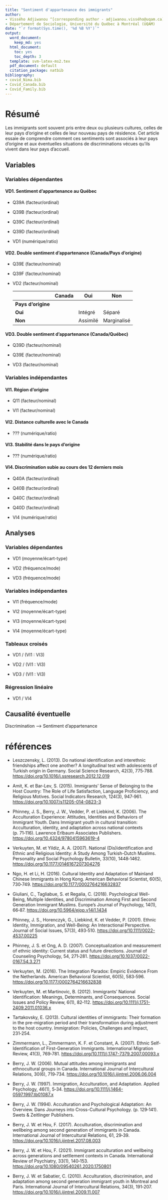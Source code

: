```yaml
---
title: "Sentiment d'appartenance des immigrants"
author:
- Vissého Adjiwanou ^[corresponding author - adjiwanou.vissého@uqam.ca]
- Département de Sociologie, Université du Québec à Montréal (UQAM)
date: "`r format(Sys.time(), '%d %B %Y')`"
output:
  word_document:
    keep_md: yes
  html_document:
    toc: yes
    toc_depth: 3
  template: svm-latex-ms2.tex
  pdf_document: default
  citation_package: natbib
bibliography:
- covid_Nima.bib
- Covid_Canada.bib
- Covid_Family.bib
---
```


```{=html}
<!--
# Journal: family issues - SAGE
https://journals-sagepub-com.proxy.bibliotheques.uqam.ca/author-instructions/JFI

https://fishandwhistle.net/post/2020/getting-started-zotero-better-bibtex-rmarkdown/
https://www.zotero.org/styles?fields=sociology
-->
```
\newpage

# Résumé

Les immigrants sont souvent pris entre deux ou plusieurs cultures, celles de leur pays d'origine et celles de leur nouveau pays de résidence. Cet article essaie de comprendre comment ces sentiments sont associés à leur pays d'origine et aux éventuelles situations de discriminations vécues qu'ils vivent dans leur pays d'accueil.

## Variables

### Variables dépendantes

#### VD1. Sentiment d'appartenance au Québec

-   Q39A (facteur/ordinal)

-   Q39B (facteur/ordinal)

-   Q39C (facteur/ordinal)

-   Q39D (facteur/ordinal)

-   VD1 (numérique/ratio)

#### VD2. Double sentiment d'appartenance (Canada/Pays d'origine)

-   Q39E (facteur/nominal)

-   Q39F (facteur/nominal)

-   VD2 (facteur/nominal)

    |                    | **Canada** | **Oui**  | **Non**     |
    |--------------------|------------|----------|-------------|
    | **Pays d'origine** |            |          |             |
    | **Oui**            |            | Intégré  | Séparé      |
    | **Non**            |            | Assimilé | Marginalisé |

#### VD3. Double sentiment d'appartenance (Canada/Québec)

-   Q39D (facteur/nominal)

-   Q39E (facteur/nominal)

-   VD3 (facteur/nominal)

### Variables indépendantes

#### VI1. Région d'origine

-   Q11 (facteur/nominal)

-   VI1 (facteur/nominal)

#### VI2. Distance culturelle avec le Canada

-   ??? (numérique/ratio)

#### VI3. Stabilité dans le pays d'origine

-   ??? (numérique/ratio)

#### VI4. Discrimination subie au cours des 12 derniers mois

-   Q40A (facteur/ordinal)

-   Q40B (facteur/ordinal)

-   Q40C (facteur/ordinal)

-   Q40D (facteur/ordinal)

-   VI4 (numérique/ratio)

## Analyses

### Variables dépendantes

-   VD1 (moyenne/écart-type)

-   VD2 (fréquence/mode)

-   VD3 (fréquence/mode)

### Variables indépendantes

-   VI1 (fréquence/mode)

-   VI2 (moyenne/écart-type)

-   VI3 (moyenne/écart-type)

-   VI4 (moyenne/écart-type)

### Tableaux croisés

-   VD1 / (VI1 : VI3)

-   VD2 / (VI1 : VI3)

-   VD3 / (VI1 : VI3)

### Régression linéaire

-   VD1 / VI4

## Causalité éventuelle

Discrimination --\> Sentiment d'appartenance

# références

<!--La recherche montre que l’identification au pays d’origine et l’identification au pays d’accueil ne sont pas nécessairement et mutuellement exclusives (Berry, 1997; Zimmermann et al., 2007) et que les immigrants et leurs descendants se débattent sur la question de la combinaison de l’identification ethnique et nationale (Leszczensky, 2013; Phinney et al., 2006; Portes et Rumbaut, 2001; Verkuyten et Yildiz, 2007). Les immigrants qui arrivent dans un nouveau pays prennent une décision non seulement sur l’adaptation à la culture et à la société d’accueil, mais aussi sur le niveau d’attachement à la culture et à la société d’origine qu’ils veulent conserver. De ce fait, le modèle bipolaire unidimensionnel (Eisenstadt, 1954), suggère que les immigrants arrivent dans le pays d’accueil avec une seule identité, celle associée à leur pays d’origine, mais cette identité s’affaiblit et qu’au fil du temps, les immigrants acquièrent progressivement l’identité associée au pays d’accueil (Ngo et Li, 2016; Tartakovsky, 2013). On s’attend donc à ce que les immigrants libèrent progressivement les attachements antérieurs envers leur pays d’origine, et développent un sentiment d’appartenance au pays d’accueil (Amit et Bar-Lev, 2015). Cependant, des études indiquent que les immigrants n’abandonnent pas simplement leurs affinités culturelles avec leur pays d’origine mais les utilisent comme outils d’interprétation dans la construction de leur identité individuelle et collective dans la nouvelle société (Amit et Bar-Lev, 2015). À tout moment après leur arrivée dans le pays d’accueil, les immigrants peuvent également avoir une combinaison d’engagements envers la société d’accueil et envers la société d’origine ou adopter une identité biculturelle (Berry, 1997, 1994; Phinney et al., 2006; Verkuyten et Martinovic, 2012). Dès lors, les immigrants parviennent rarement à une identité nationale ou biculturelle et adoptent plus fréquemment une stratégie de séparation, c’est-à-dire, une grande valeur accordée au désir de conserver leur propre patrimoine culturel et, simultanément, peu d’intérêt à adopter la culture de la société d’accueil (Giuliani et al., 2018; Verkuyten et Martinovic, 2012).-->

-   Leszczensky, L. (2013). Do national identification and interethnic friendships affect one another? A longitudinal test with adolescents of Turkish origin in Germany. Social Science Research, 42(3), 775‑788. <https://doi.org/10.1016/j.ssresearch.2012.12.019>

-   Amit, K. et Bar-Lev, S. (2015). Immigrants' Sense of Belonging to the Host Country: The Role of Life Satisfaction, Language Proficiency, and Religious Motives. Social Indicators Research, 124(3), 947‑961. <https://doi.org/10.1007/s11205-014-0823-3>

-   Phinney, J. S., Berry, J. W., Vedder, P. et Liebkind, K. (2006). The Acculturation Experience: Attitudes, Identities and Behaviors of Immigrant Youth. Dans Immigrant youth in cultural transition: Acculturation, identity, and adaptation across national contexts (p. 71‑116). Lawrence Erlbaum Associates Publishers. <https://doi.org/10.4324/9780415963619-4>

-   Verkuyten, M. et Yildiz, A. A. (2007). National (Dis)identification and Ethnic and Religious Identity: A Study Among Turkish-Dutch Muslims. Personality and Social Psychology Bulletin, 33(10), 1448‑1462. <https://doi.org/10.1177/0146167207304276>

-   Ngo, H. et Li, H. (2016). Cultural Identity and Adaptation of Mainland Chinese Immigrants in Hong Kong. American Behavioral Scientist, 60(5), 730‑749. <https://doi.org/10.1177/0002764216632837>

-   Giuliani, C., Tagliabue, S. et Regalia, C. (2018). Psychological Well-Being, Multiple Identities, and Discrimination Among First and Second Generation Immigrant Muslims. Europe's Journal of Psychology, 14(1), 66‑87. <https://doi.org/10.5964/ejop.v14i1.1434>

-   Phinney, J. S., Horenczyk, G., Liebkind, K. et Vedder, P. (2001). Ethnic Identity, Immigration, and Well-Being: An Interactional Perspective. Journal of Social Issues, 57(3), 493‑510. <https://doi.org/10.1111/0022-4537.00225>

-   Phinney, J. S. et Ong, A. D. (2007). Conceptualization and measurement of ethnic identity: Current status and future directions. Journal of Counseling Psychology, 54, 271‑281. <https://doi.org/10.1037/0022-0167.54.3.271>

-   Verkuyten, M. (2016). The Integration Paradox: Empiric Evidence From the Netherlands. American Behavioral Scientist, 60(5), 583‑596. <https://doi.org/10.1177/0002764216632838>

-   Verkuyten, M. et Martinovic, B. (2012). Immigrants' National Identification: Meanings, Determinants, and Consequences. Social Issues and Policy Review, 6(1), 82‑112. <https://doi.org/10.1111/j.1751-2409.2011.01036.x>

-   Tartakovsky, E. (2013). Cultural identities of immigrants: Their formation in the pre-migration period and their transformation during adjustment to the host country. Immigration: Policies, Challenges and Impact, 231‑254.

-   Zimmermann, L., Zimmermann, K. F. et Constant, A. (2007). Ethnic Self-Identification of First-Generation Immigrants. International Migration Review, 41(3), 769‑781. <https://doi.org/10.1111/j.1747-7379.2007.00093.x>

-   Berry, J. W. (2006). Mutual attitudes among immigrants and ethnocultural groups in Canada. International Journal of Intercultural Relations, 30(6), 719‑734. <https://doi.org/10.1016/j.ijintrel.2006.06.004>

-   Berry, J. W. (1997). Immigration, Acculturation, and Adaptation. Applied Psychology, 46(1), 5‑34. <https://doi.org/10.1111/j.1464-0597.1997.tb01087.x>

-   Berry, J. W. (1994). Acculturation and Psychological Adaptation: An Overview. Dans Journeys into Cross-Cultural Psychology. (p. 129‑141). Swets & Zeitlinger Publishers.

-   Berry, J. W. et Hou, F. (2017). Acculturation, discrimination and wellbeing among second generation of immigrants in Canada. International Journal of Intercultural Relations, 61, 29‑39. <https://doi.org/10.1016/j.ijintrel.2017.08.003>

-   Berry, J. W. et Hou, F. (2021). Immigrant acculturation and wellbeing across generations and settlement contexts in Canada. International Review of Psychiatry, 33(1), 140‑153. <https://doi.org/10.1080/09540261.2020.1750801>

-   Berry, J. W. et Sabatier, C. (2010). Acculturation, discrimination, and adaptation among second generation immigrant youth in Montreal and Paris. International Journal of Intercultural Relations, 34(3), 191‑207. <https://doi.org/10.1016/j.ijintrel.2009.11.007>
